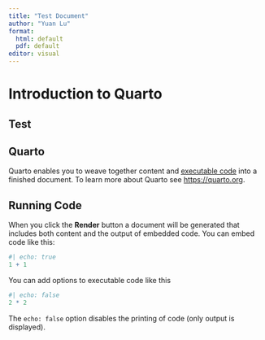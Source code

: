 ```yaml
---
title: "Test Document"
author: "Yuan Lu"
format: 
  html: default
  pdf: default
editor: visual
---
```


# Introduction to Quarto

## Test

## Quarto

Quarto enables you to weave together content and [executable code](www.google.com) into a finished document. To learn more about Quarto see <https://quarto.org>.

## Running Code

When you click the **Render** button a document will be generated that includes both content and the output of embedded code. You can embed code like this:

```r
#| echo: true
1 + 1
```

You can add options to executable code like this

```r
#| echo: false
2 * 2
```

The `echo: false` option disables the printing of code (only output is displayed).
